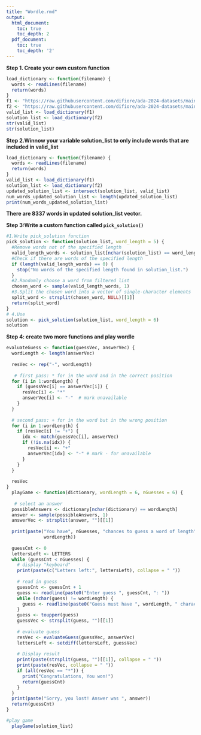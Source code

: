```yaml
---
title: "Wordle.rmd"
output:
  html_document:
    toc: true
    toc_depth: 2
  pdf_document:
    toc: true
    toc_depth: '2'
---
```


**Step 1. Create your own custom function**

```r
load_dictionary <- function(filename) {
  words <- readLines(filename)
  return(words)
}
f1 <- "https://raw.githubusercontent.com/difiore/ada-2024-datasets/main/collins-scrabble-words-2019.txt"
f2 <- "https://raw.githubusercontent.com/difiore/ada-2024-datasets/main/google-10000-english-usa-no-swears.txt"
valid_list <- load_dictionary(f1)
solution_list <- load_dictionary(f2)
str(valid_list)
str(solution_list)
```

**Step 2.Winnow your variable solution_list to only include words that are included in valid_list**

```r
load_dictionary <- function(filename) {
  words <- readLines(filename)
  return(words)
}
valid_list <- load_dictionary(f1)
solution_list <- load_dictionary(f2)
updated_solution_list <- intersect(solution_list, valid_list)
num_words_updated_solution_list <- length(updated_solution_list)
print(num_words_updated_solution_list)
```

**There are 8337 words in updated solution_list vector.**

**Step 3:Write a custom function called `pick_solution()`**

```r
#1.Write pick_solution function
pick_solution <- function(solution_list, word_length = 5) {
  #Remove words not of the specified length
  valid_length_words <- solution_list[nchar(solution_list) == word_length]
  #Check if there are words of the specified length
  if (length(valid_length_words) == 0) {
    stop("No words of the specified length found in solution_list.")
  }
  #2.Randomly choose a word from filtered list
  chosen_word <- sample(valid_length_words, 1)
  #3.Split the chosen word into a vector of single-character elements
  split_word <- strsplit(chosen_word, NULL)[[1]]
  return(split_word)
}
# 4.Use
solution <- pick_solution(solution_list, word_length = 6)
solution
```

**Step 4: create two more functions and play wordle**

```r
evaluateGuess <- function(guessVec, answerVec) {
  wordLength <- length(answerVec)
 
  resVec <- rep("-", wordLength)
 
   # first pass: * for in the word and in the correct position
  for (i in 1:wordLength) {
    if (guessVec[i] == answerVec[i]) {
      resVec[i] <- "*"
      answerVec[i] <- "-"  # mark unavailable 
    }
  }
   
  # second pass: + for in the word but in the wrong position
  for (i in 1:wordLength) {
    if (resVec[i] != "+") {
      idx <- match(guessVec[i], answerVec)
      if (!is.na(idx)) {
        resVec[i] <- "+"
        answerVec[idx] <- "-" # mark - for unavailable
      }
    }
  }
   
  resVec
}
  playGame <- function(dictionary, wordLength = 6, nGuesses = 6) {
 
   # select an answer
  possibleAnswers <- dictionary[nchar(dictionary) == wordLength]
  answer <- sample(possibleAnswers, 1)
  answerVec <- strsplit(answer, "")[[1]]
   
  print(paste("You have", nGuesses, "chances to guess a word of length", 
              wordLength))
   
  guessCnt <- 0
  lettersLeft <- LETTERS
  while (guessCnt < nGuesses) {
    # display "keyboard"
    print(paste(c("Letters left:", lettersLeft), collapse = " "))
     
    # read in guess
    guessCnt <- guessCnt + 1
    guess <- readline(paste0("Enter guess ", guessCnt, ": "))
    while (nchar(guess) != wordLength) {
      guess <- readline(paste0("Guess must have ", wordLength, " characters: "))
    }
    guess <- toupper(guess)
    guessVec <- strsplit(guess, "")[[1]]
     
    # evaluate guess 
    resVec <- evaluateGuess(guessVec, answerVec)
    lettersLeft <- setdiff(lettersLeft, guessVec)
     
    # Display result
    print(paste(strsplit(guess, "")[[1]], collapse = " "))
    print(paste(resVec, collapse = " "))
    if (all(resVec == "*")) {
      print("Congratulations, You won!")
      return(guessCnt)
    }
  }
  print(paste("Sorry, you lost! Answer was ", answer))
  return(guessCnt)
}

#play game
  playGame(solution_list)

```
